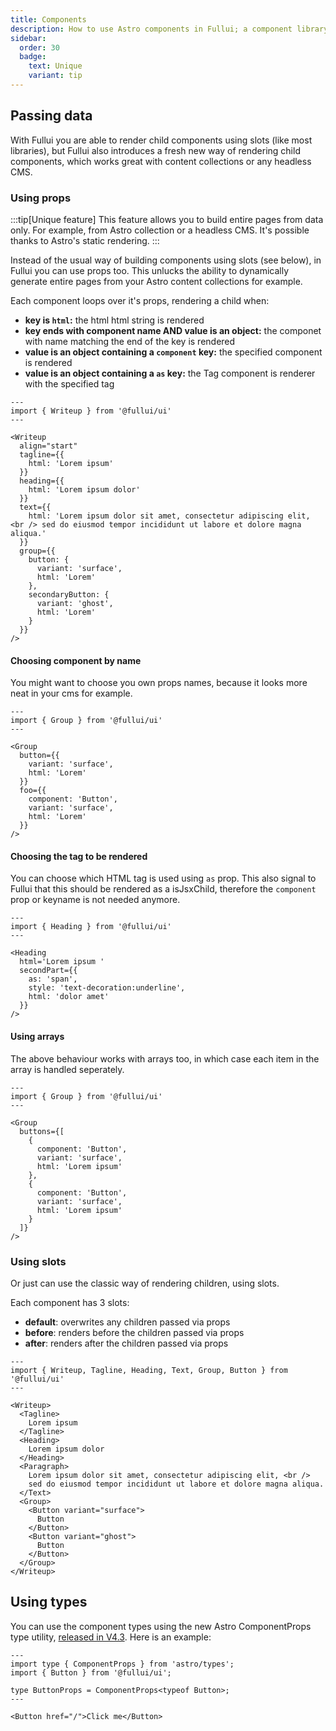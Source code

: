 ```yaml
---
title: Components
description: How to use Astro components in Fullui; a component library and design system built for Astro.
sidebar:
  order: 30
  badge:
    text: Unique
    variant: tip
---
```


## Passing data
With Fullui you are able to render child components using slots (like most libraries), but Fullui also introduces a fresh new way of rendering child components, which works great with content collections or any headless CMS.

### Using props
:::tip[Unique feature]
This feature allows you to build entire pages from data only. For example, from Astro collection or a headless CMS. It's possible thanks to Astro's static rendering.
:::

Instead of the usual way of building components using slots (see below), in Fullui you can use props too. This unlucks the ability to dynamically generate entire pages from your Astro content collections for example.

Each component loops over it's props, rendering a child when:

- __key is `html`:__ the html html string is rendered
- __key ends with component name AND value is an object:__ the componet with name matching the end of the key is rendered
- __value is an object containing a `component` key:__ the specified component is rendered
- __value is an object containing a `as` key:__ the Tag component is renderer with the specified tag

``` astro live
---
import { Writeup } from '@fullui/ui'
---

<Writeup 
  align="start"
  tagline={{
    html: 'Lorem ipsum'
  }}
  heading={{
    html: 'Lorem ipsum dolor'
  }}
  text={{
    html: 'Lorem ipsum dolor sit amet, consectetur adipiscing elit, <br /> sed do eiusmod tempor incididunt ut labore et dolore magna aliqua.'
  }}
  group={{
    button: {
      variant: 'surface',
      html: 'Lorem'
    },
    secondaryButton: {
      variant: 'ghost',
      html: 'Lorem'
    }
  }}
/>
```

#### Choosing component by name
You might want to choose you own props names, because it looks more neat in your cms for example.
``` astro live
---
import { Group } from '@fullui/ui'
---

<Group 
  button={{
    variant: 'surface',
    html: 'Lorem'
  }}
  foo={{
    component: 'Button',
    variant: 'surface',
    html: 'Lorem'
  }}
/>
```

#### Choosing the tag to be rendered
You can choose which HTML tag is used using `as` prop. This also signal to Fullui that this should be rendered as a isJsxChild, therefore the `component` prop or keyname is not needed anymore.
``` astro live
---
import { Heading } from '@fullui/ui'
---

<Heading
  html='Lorem ipsum '
  secondPart={{
    as: 'span',
    style: 'text-decoration:underline',
    html: 'dolor amet'
  }}
/>
```

#### Using arrays
The above behaviour works with arrays too, in which case each item in the array is handled seperately.
``` astro live
---
import { Group } from '@fullui/ui'
---

<Group
  buttons={[
    {
      component: 'Button',
      variant: 'surface',
      html: 'Lorem ipsum'
    },
    {
      component: 'Button',
      variant: 'surface',
      html: 'Lorem ipsum'
    }
  ]}
/>
```

### Using slots
Or just can use the classic way of rendering children, using slots.

Each component has 3 slots:
- __default__: overwrites any children passed via props
- __before__: renders before the children passed via props
- __after__: renders after the children passed via props


``` astro live
---
import { Writeup, Tagline, Heading, Text, Group, Button } from '@fullui/ui'
---

<Writeup>
  <Tagline>
    Lorem ipsum
  </Tagline>
  <Heading>
    Lorem ipsum dolor
  </Heading>
  <Paragraph>
    Lorem ipsum dolor sit amet, consectetur adipiscing elit, <br />
    sed do eiusmod tempor incididunt ut labore et dolore magna aliqua.
  </Text>
  <Group>
    <Button variant="surface">
      Button
    </Button>
    <Button variant="ghost">
      Button
    </Button>
  </Group>
</Writeup>
```

## Using types
You can use the component types using the new Astro ComponentProps type utility, [released in V4.3](https://astro.build/blog/astro-430/#add-componentprops-type-utility). Here is an example:

```astro
---
import type { ComponentProps } from 'astro/types';
import { Button } from '@fullui/ui';

type ButtonProps = ComponentProps<typeof Button>;
---

<Button href="/">Click me</Button>
```
